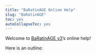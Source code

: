 ---
title: "BaRatinAGE Online Help"
slug: "BaRatinAGE"
toc: yes
autoCollapseToc: yes
---

Welcome to [BaRatinAGE v3](https://github.com/BaRatin-tools/BaRatinAGE/releases)'s online help! 

Here is an outline:

